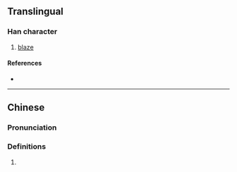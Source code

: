 {{character info}}
==Translingual==

===Han character===
{{Han char|rn=86|rad=火|as=12|sn=16|four=97827|canj=FNHB|ids=⿰火矞}}

# [[blaze]]

====References====
* {{Han ref|kx=0683.030|dkj=19415|dj=1095.050|hdz=32239.010|uh=71CF|ud=29135|bh=EA52|bd=59986}}

----

==Chinese==
{{zh-forms}}

===Pronunciation===
{{zh-pron
|m=yù
|c=wat6
|mc=y
|oc=y
|ma=
|cat=
}}

===Definitions===
{{zh-hanzi}}

# {{rfdef|1=zh}}
